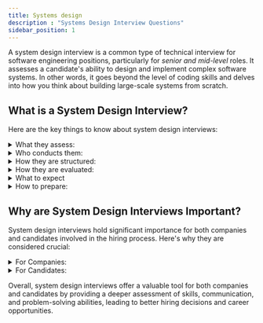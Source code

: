 ```yaml
---
title: Systems design
description : "Systems Design Interview Questions"
sidebar_position: 1
---
```




A system design interview is a common type of technical interview for software engineering positions, particularly for *senior and mid-level* roles.
It assesses a candidate's ability to design and implement complex software systems. In other words, it goes beyond the level of coding skills and delves into how you think about building large-scale systems from scratch.

## What is a System Design Interview?

Here are the key things to know about system design interviews:

<details>
    <summary>What they assess:</summary>
    - System design interviews evaluate your ability to think critically, solve problems creatively, and communicate
    your ideas effectively. They also assess your knowledge of various system design concepts, such as scalability,
    reliability, and fault tolerance.
</details>

<details>
    <summary>Who conducts them:</summary>
    - System design interviews are typically conducted by senior engineers or engineering managers. They may also be
    conducted by a panel of interviewers, including engineers from different teams or departments.
</details>

<details>
    <summary>How they are structured:</summary>
    - System design interviews are typically structured as a series of questions and discussions. The interviewer(s)
    will ask you to design a system, such as a social media platform or an e-commerce website, and then discuss your
    design choices and trade-offs.
</details>

<details>
    <summary>How they are evaluated:</summary>
    - System design interviews are evaluated based on the quality of your design, your ability to explain your design
    choices, and your ability to handle edge cases and trade-offs.
</details>

<details>
    <summary>What to expect</summary>
    - You will typically be given a high-level problem statement, such as "Design a Twitter-like system" or "Design a
    photo-sharing app." You will then need to ask clarifying questions, brainstorm different solutions, and present your
    design to the interviewer(s). Be prepared to discuss the trade-offs of your design choices and how you would handle
    different edge cases.
</details>

<details>
    <summary>How to prepare:</summary>
    - There are many resources available to help you prepare for system design interviews, including books, online
    courses, and mock interviews. It is also important to practice your communication skills and be able to think on
    your feet.

    Here are some additional tips for preparing for a system design interview:
    - **Start with the basics:** Make sure you have a strong understanding of fundamental system design concepts, such
    as scalability, reliability, and fault tolerance.
    - **Practice different types of systems:** There are many different types of systems, so it is helpful to practice
    designing different types, such as social media platforms, e-commerce systems, and data pipelines.
    - **Focus on communication:** Be clear, concise, and articulate in your communication. Be able to explain your
    design choices in a way that is easy for the interviewer to understand.
    - **Don't be afraid to ask questions:** It is perfectly normal to ask clarifying questions during the interview.
    This shows that you are engaged in the process and that you are thinking critically about the problem.
    - **Be confident:** Even if you don't have all the answers, be confident in your approach and your ability to learn.
    With some preparation and practice, you can succeed in your system design interview.
</details>

## Why are System Design Interviews Important?
System design interviews hold significant importance for both companies and candidates involved in the hiring process. Here's why they are considered crucial:

<details>
    <summary>For Companies:</summary>
    - Assess real-world problem-solving: Unlike coding interviews that focus on specific algorithms, system design
    interviews evaluate a candidate's ability to solve complex, open-ended problems similar to those they'd encounter on
    the job. This helps companies identify individuals who can think critically, make trade-offs, and design scalable
    and efficient systems.
    - Evaluate big-picture thinking: These interviews go beyond technical skills and assess a candidate's ability to see
    the bigger picture, understand system-level constraints, and make decisions considering various factors like
    performance, reliability, and cost. This ensures companies hire individuals who can contribute strategically to
    large-scale projects.
    - Identify communication and collaboration skills: System design often involves explaining complex ideas and
    collaborating with teammates. The interview process allows companies to observe how a candidate communicates their
    design choices, addresses questions, and incorporates feedback – crucial skills for successful teamwork.
    - Predict job performance: Studies suggest a strong correlation between performance in system design interviews and
    on-the-job success, especially for senior roles. By simulating real-world design challenges, companies can make
    informed hiring decisions that translate into higher team effectiveness and project success.
</details>

<details>
    <summary>For Candidates:</summary>
    - Showcase valuable skills: System design interviews offer candidates a platform to showcase their problem-solving
    skills, technical knowledge, and ability to think creatively. This can set them apart from other applicants and
    significantly improve their chances of landing their dream job.
    - Gain valuable experience: Even if not successful in a particular interview, candidates gain valuable experience by
    practicing system design thinking, analyzing requirements, and presenting their solutions. This prepares them for
    future interviews and enhances their overall technical competency.
    - Identify areas for improvement: The feedback received during the interview process helps candidates identify areas
    where they can strengthen their skills and knowledge. This self-awareness allows them to focus their learning and
    become more competitive in the job market.
    - Understand company culture and expectations: Participating in system design interviews provides candidates with a
    glimpse into the company's culture, technical stack, and expectations for its engineers. This allows them to make
    informed decisions about whether the company aligns with their career goals and interests.
</details>

Overall, system design interviews offer a valuable tool for both companies and candidates by providing a deeper assessment of skills, communication, and problem-solving abilities, leading to better hiring decisions and career opportunities.

